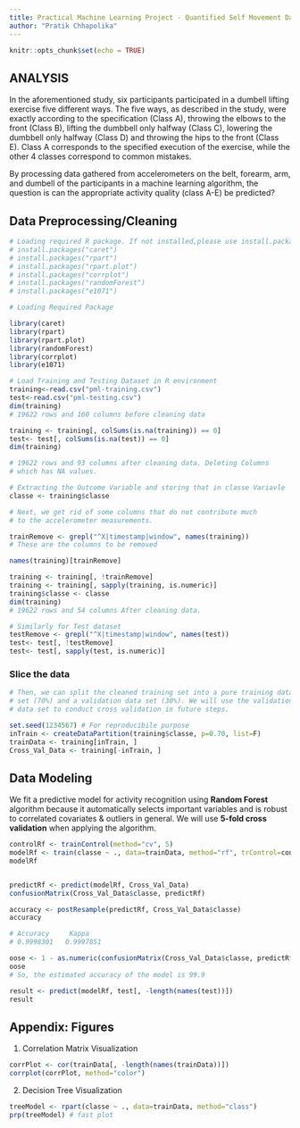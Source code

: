 ```yaml
---
title: Practical Machine Learning Project - Quantified Self Movement Data
author: "Pratik Chhapolika"
---
```


```r
knitr::opts_chunk$set(echo = TRUE)
```

## ANALYSIS
In the aforementioned study, six participants participated in a dumbell lifting exercise five different ways. The five ways, as described in the study, were exactly according to the specification (Class A), throwing the elbows to the front (Class B), lifting the dumbbell only halfway (Class C), lowering the dumbbell only halfway (Class D) and throwing the hips to the front (Class E). Class A corresponds to the specified execution of the exercise, while the other 4 classes correspond to common mistakes.

By processing data gathered from accelerometers on the belt, forearm, arm, and dumbell of the 
participants in a machine learning algorithm, the question is can the appropriate activity quality 
(class A-E) be predicted?

## Data Preprocessing/Cleaning

```r

# Loading required R package. If not installed,please use install.packages("Package_Name") to install package first.
# install.packages("caret")
# install.packages("rpart")
# install.packages("rpart.plot")
# install.packages("corrplot")
# install.packages("randomForest")
# install.packages("e1071")
```

```r
# Loading Required Package

library(caret)
library(rpart)
library(rpart.plot)
library(randomForest)
library(corrplot)
library(e1071)
```

```r

# Load Training and Testing Dataset in R environment
training<-read.csv("pml-training.csv")
test<-read.csv("pml-testing.csv")
dim(training)
# 19622 rows and 160 columns before cleaning data

training <- training[, colSums(is.na(training)) == 0]
test<- test[, colSums(is.na(test)) == 0]
dim(training)

# 19622 rows and 93 columns after cleaning data. Deleting Columns
# which has NA values.

# Extracting the Outcome Variable and storing that in classe Variavle
classe <- training$classe

# Next, we get rid of some columns that do not contribute much
# to the accelerometer measurements.

trainRemove <- grepl("^X|timestamp|window", names(training))
# These are the columns to be removed

names(training)[trainRemove]

training <- training[, !trainRemove]
training <- training[, sapply(training, is.numeric)]
training$classe <- classe
dim(training)
# 19622 rows and 54 columns After cleaning data.

# Similarly for Test dataset
testRemove <- grepl("^X|timestamp|window", names(test))
test<- test[, !testRemove]
test<- test[, sapply(test, is.numeric)]
```
### Slice the data

```r

# Then, we can split the cleaned training set into a pure training data
# set (70%) and a validation data set (30%). We will use the validation
# data set to conduct cross validation in future steps.

set.seed(1234567) # For reproducibile purpose
inTrain <- createDataPartition(training$classe, p=0.70, list=F)
trainData <- training[inTrain, ]
Cross_Val_Data <- training[-inTrain, ]

```

## Data Modeling
We fit a predictive model for activity recognition using **Random Forest** algorithm because it automatically selects important variables and is robust to correlated covariates & outliers in general. We will use **5-fold cross validation** when applying the algorithm. 

```r

controlRf <- trainControl(method="cv", 5)
modelRf <- train(classe ~ ., data=trainData, method="rf", trControl=controlRf, ntree=250)
modelRf


predictRf <- predict(modelRf, Cross_Val_Data)
confusionMatrix(Cross_Val_Data$classe, predictRf)

accuracy <- postResample(predictRf, Cross_Val_Data$classe)
accuracy

# Accuracy     Kappa
# 0.9998301   0.9997851

oose <- 1 - as.numeric(confusionMatrix(Cross_Val_Data$classe, predictRf)$overall[1])
oose
# So, the estimated accuracy of the model is 99.9

result <- predict(modelRf, test[, -length(names(test))])
result

```
## Appendix: Figures

1. Correlation Matrix Visualization  
```r
corrPlot <- cor(trainData[, -length(names(trainData))])
corrplot(corrPlot, method="color")
```

2. Decision Tree Visualization
```r
treeModel <- rpart(classe ~ ., data=trainData, method="class")
prp(treeModel) # fast plot

```


